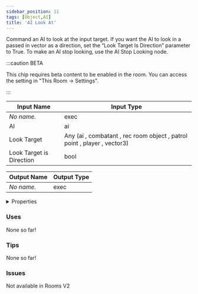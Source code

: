 ```yaml
---
sidebar_position: 11
tags: [Object,AI]
title: 'AI Look At'
---
```


Command an AI to look at the input target. If you want the AI to look in a passed in vector as a direction, set the “Look Target Is Direction” parameter to True. To make an AI stop looking, use the AI Stop Looking node.

:::caution BETA

This chip requires beta content to be enabled in the room. You can access the setting in "This Room -> Settings".

:::


<EsbSvg />

| Input Name | Input Type |
|-----------|-----------|
| *No name.* | exec |
| AI | ai |
| Look Target | Any (ai , combatant , rec room object , patrol point , player , vector3) |
| Look Target is Direction | bool |

| Output Name | Output Type |
|-----------|-----------|
| *No name.* | exec |


<details>
  <summary>Properties</summary>
  <div>
    <div>
    <table>
      <thead>
        <tr>
          <th>Is beta required?</th>
          <th>✅</th>
        </tr>
        <tr>
          <th>Is this chip a trolling risk?</th>
          <th>❌</th>
        </tr>
        <tr>
          <th>Is this chip a role assignment risk?</th>
          <th>❌</th>
        </tr>
        <tr>
          <th>Chip UUID</th>
          <th>b5badf49-acfe-4a42-80e2-5262878e2d89</th>
        </tr>
      </thead>
    </table>
    </div>
  </div>
</details>

### Uses

None so far!

### Tips

None so far!

### Issues

Not available in Rooms V2

